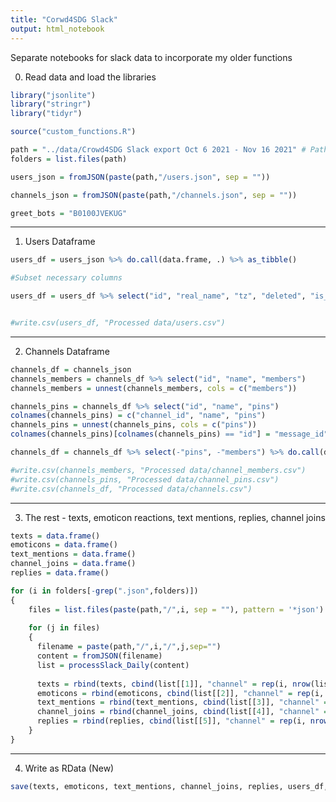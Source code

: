 ```yaml
---
title: "Corwd4SDG Slack"
output: html_notebook
---
```


Separate notebooks for slack data to incorporate my older functions

0. Read data and load the libraries

```r

library("jsonlite")
library("stringr")
library("tidyr")

source("custom_functions.R")

path = "../data/Crowd4SDG Slack export Oct 6 2021 - Nov 16 2021" # Path to the root folder with the API   extracted Slack data
folders = list.files(path)

users_json = fromJSON(paste(path,"/users.json", sep = "")) 

channels_json = fromJSON(paste(path,"/channels.json", sep = ""))

greet_bots = "B0100JVEKUG"

```

**************************************

1. Users Dataframe

```r

users_df = users_json %>% do.call(data.frame, .) %>% as_tibble()

#Subset necessary columns

users_df = users_df %>% select("id", "real_name", "tz", "deleted", "is_admin", "is_owner", "is_primary_owner", "is_restricted", "is_ultra_restricted", "is_bot", "is_app_user", "is_invited_user", "updated", title = "profile.title", image = "profile.image_512")


#write.csv(users_df, "Processed data/users.csv")

```

************************************

2. Channels Dataframe

```r

channels_df = channels_json
channels_members = channels_df %>% select("id", "name", "members")
channels_members = unnest(channels_members, cols = c("members"))

channels_pins = channels_df %>% select("id", "name", "pins")
colnames(channels_pins) = c("channel_id", "name", "pins")
channels_pins = unnest(channels_pins, cols = c("pins"))
colnames(channels_pins)[colnames(channels_pins) == "id"] = "message_id"

channels_df = channels_df %>% select(-"pins", -"members") %>% do.call(data.frame, .) %>% as_tibble()

#write.csv(channels_members, "Processed data/channel_members.csv")
#write.csv(channels_pins, "Processed data/channel_pins.csv")
#write.csv(channels_df, "Processed data/channels.csv")

```

**************************************

3. The rest - texts, emoticon reactions, text mentions, replies, channel joins

```r

texts = data.frame()
emoticons = data.frame()
text_mentions = data.frame()
channel_joins = data.frame()
replies = data.frame()

for (i in folders[-grep(".json",folders)])
{
    files = list.files(paste(path,"/",i, sep = ""), pattern = '*json')   
    
    for (j in files)
    {
      filename = paste(path,"/",i,"/",j,sep="")
      content = fromJSON(filename)
      list = processSlack_Daily(content)
      
      texts = rbind(texts, cbind(list[[1]], "channel" = rep(i, nrow(list[[1]]))))
      emoticons = rbind(emoticons, cbind(list[[2]], "channel" = rep(i, nrow(list[[2]]))))
      text_mentions = rbind(text_mentions, cbind(list[[3]], "channel" = rep(i, nrow(list[[3]])))) 
      channel_joins = rbind(channel_joins, cbind(list[[4]], "channel" = rep(i, nrow(list[[4]]))))
      replies = rbind(replies, cbind(list[[5]], "channel" = rep(i, nrow(list[[5]]))))
    }
}

```

*******************************************

4. Write as RData (New)

```r

save(texts, emoticons, text_mentions, channel_joins, replies, users_df, channels_df, channels_members, channels_pins, file = "../processed data/slack.RData")

```

